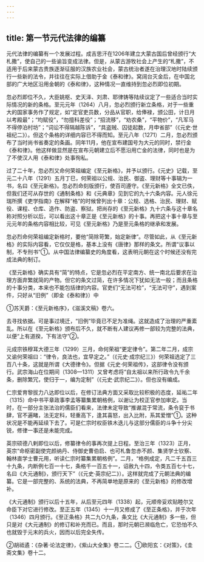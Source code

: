 ```yaml
---
---
---
```

title: 第一节元代法律的编纂
---



元代法律的编纂有一个发展过程。成吉思汗在1206年建立大蒙古国后曾经颁行“大札撒”，使自己的一些谕旨变成法律。但是，从蒙古游牧社会上产生的“札撒”，不适用于后来蒙古贵族逐渐征服的汉族农业社会，蒙古统治者遂在治理汉地时陆续颁行一些新的法令，并往往在实际上借助于金《泰和律》。窝阔台灭金后，在中国北部的广大地区沿用金朝的《泰和律》，这种情况一直维持到忽必烈即位初期。

忽必烈即位不久，大臣姚枢、史天泽、刘肃、耶律铸等陆续议定了一些适合当时实际情况的新的条格。至元元年（1264）八月，忽必烈颁行新立条格，对于一些重大的国家事务作了规定，如“定官吏员数，分品从官职，给俸禄，颁公田，计日月以考殿最”；“均赋役”，“勿擅科差役”；“招流移”，“劝农桑”，“平物价”，“凡军马不得停泊村坊”；“词讼不得隔越陈诉”，“具盗贼、囚徒起数，月申省部”（《元史·世祖纪二》）。但这个条格的详细内容已不得而知。至元八年（1271）二月，忽必烈颁布了当时尚书省奏定的条画。同年11月，他在宣布建国号为大元的同时，禁行金《泰和律》。他这样做显然是在宣布元朝建立后不愿沿用亡金的法律，同时也是为了不使汉人用《泰和律》处事徇私。

过了二十年，忽必烈又命何荣祖编定《至元新格》，并予以颁行。《元史》记载，至元二十八年（1291）五月丁巳，何荣祖以公规、治民、御盗、理财等十事辑为一书，名曰《至元新格》。忽必烈命刻版颁行，使百司遵守。《至元新格》全文已佚，但我们还可从存世的《通制条格》和《元典章》见到它的九十六条内容。元人徐元瑞所撰《吏学指南》在解释“格”的时候曾列出十章：公规、选格、治民、理财、赋役、课程、仓库、造作、防盗、察狱。把尚存的《至元新格》九十六条与这十章名称对照分析以后，可以看出这十章正是《至元新格》的十事。再把这十事十章与至元元年的条格内容相比较，可见《至元新格》乃是至元条格的继承和发展。

忽必烈命何荣祖编定新格时，要他“简除苛繁，始定新律”。尽管如此，从《至元新格》的实际内容看，它仅仅是格，基本上没有《唐律》那样的条文。所谓“议事以制，不专刑书”①。从中国法律编纂史的角度看，这表明元朝在这个时候还没有完成法典的制订。

《至元新格》确实具有“简”的特点，它是忽必烈在平定南方、统一南北后要求在治理方面弃繁就简的产物。但它的条文过简，在许多情况下犹如无法一般；而且条格的十事分类，本来也不能包括律的内容。官吏们“无法可检”，“无法可守”，遇到案件，只好从“旧例”（即金《泰和律》）中

①苏天爵：《至元新格序》，《滋溪文稿》卷六。

去寻找依据。可是事过境迁，“旧例”毕竟已不足为准绳。这就造成了治理的严重紊乱。所以在《至元新格》颁布后不久，就不断有人建议再修一部较为完整的法典，以便“上有道揆，下有法守”②。

元成宗铁穆耳大德三年（1299）三月，命何荣祖“更定律令”。第二年二月，成宗又谕何荣祖曰：“律令，良法也，宜早定之。”（《元史·成宗纪三》）何荣祖选定了三百八十条，这就是所谓《大德律令》。但据《元史·何荣祖传》，这部律令没有颁行。武宗海山在位期间（1308—1311）又曾考虑将“自太祖以来所行政令九千余条，删除繁冗，使归于一，编为定制”（《元史·武宗纪二》）。但也没有编成。

仁宗爱育黎拔力八达即位以后，在修订法典方面又采取比较积极的态度，延祐二年（1315）命中书平章政事李孟等纂集累朝格例，以谢让为校正官参加审定。当时，在一部分主张法治的儒臣们看来，法律未定导致“推谳混于常流，条令裒于书肆，官不遍睹，法无定科，轻重高下，逢其喜怒，出入比附，系其爱憎”①。这种状况是不能再延续下去了。可是仁宗时权臣铁木迭儿与这部分儒臣的斗争十分尖锐，修律一事还是未能完成。

英宗硕德八剌即位以后，修纂律令的事再次提上日程。至治三年（1323）正月，英宗“命枢密副使完颜纳丹、侍御史曹伯启、也可札鲁忽赤不颜、集贤学士钦察、翰林直学士曹元用，听读仁宗时纂集累朝格例”。二月，“格例成定，凡二千五百三十九条，内断例七百一十七，条格千一百五十一，诏赦九十四，令类五百七十七，名曰《大元通制》，颁行天下”（《元史·英宗纪二》）。这样就完成了元朝法典的编纂。它是一部完整的、系统的法典，不再简单地是原来的《至元新格》的修改增补。

《大元通制》颁行以后十五年，从后至元四年（1338）起，元顺帝妥欢贴睦尔又命臣下对它进行修改。至正五年（1345）十一月又修成了《至正条格》，并于次年（1346）四月颁行。《至正条格》共二九○九条，条文比《大元通制》多一些，但只是对《大元通制》的修订和补充而已。而且，那时元朝已濒临危亡，它恐怕不久也就毁于元末的兵火，因而以后完全失传。

②胡祗遹：《杂著·论法定律》，《紫山大全集》卷二二。①欧阳玄：《对策》，《圭斋文集》卷十二。